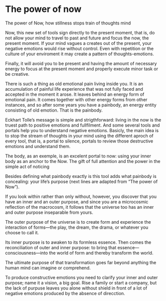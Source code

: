 
# The power of now



The power of Now,
how stillness stops train of thoughts mind


Now, this new set of tools sign directly to the present moment, that is, do not allow your mind to travel to past and future and focus the now, the present moment. If your mind vagues a creates out of the present, your negative emotions would rise without control. Even with repetition or the culture of your enviroment it may create a pattern of thoughts-emotions.

Finally, it will avoid you to be present and having the amount of necessary energy to focus at the present moment and properly execute minor task or be creative. 

There is such a thing as old emotional pain living inside you. It is an accumulation of painful life experience that was not fully faced and accepted in the moment it arose. It leaves behind an energy form of emotional pain. It comes together with other energy forms from other instances, and so after some years you have a painbody, an energy entity consisting of old emotion. That is the painbody.

Eckhart Tolle's message is simple and strigthforward: living in the now is the truest path to positive emotions and fullfilment. And some several tools and portals help you to understand negative emotions. Basicly, the main idea is to stop the stream of thoughts in your mind using the different aproch of every tool, that is, a portal to silence, portals to review those destructive emotions and understand them.

The body, as an exemple, is an excelent portal to now: using your inner body as an anchor to the Now.
The gift of full attention and the power in the simple act of noticing

Besides defining what painbody exactly is this tool adds what painbody is concealing: your life's purpose (next lines are adapted from "The power of Now").

If you look within rather than only without, however, you discover that you have an inner and an outer purpose, and since you are a microcosmic reflection of the macrocosm, it follows that the universe too has an inner and outer purpose inseparable from yours.

The outer purpose of the universe is to create form and experience the interaction of forms—the play, the dream, the drama, or whatever you choose to call it.

Its inner purpose is to awaken to its formless essence. Then comes the reconciliation of outer and inner purpose: to bring that essence—consciousness—into the world of form and thereby transform the world.

The ultimate purpose of that transformation goes far beyond anything the human mind can imagine or comprehend.

To produce constructive emotions you need to clarify your inner and outer purpose; name it a vision, a big goal. Rise a family or start a company, but the lack of purpuse leaves you alone without shield in front of a lot of negative emotions produced by the absence of direcction.

[^1]: [](){.external}
[^2]: [](){.external}